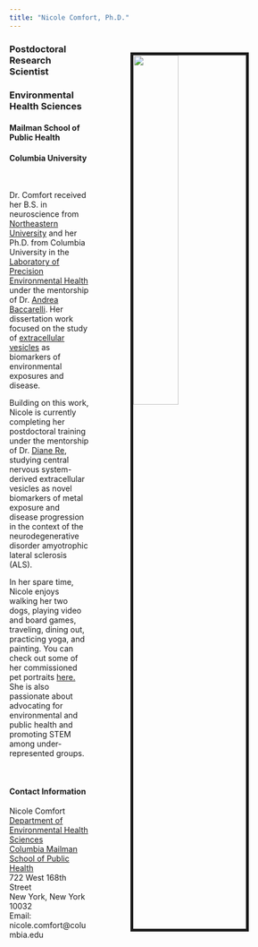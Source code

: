 ```yaml
---
title: "Nicole Comfort, Ph.D."
---
```


<link rel="stylesheet" href="styles.css" type="text/css">
<link rel="stylesheet" href="academicons-1.8.6/css/academicons.min.css"/>

<img src="images/NICOLE COMFORT_067C_F copy.jpg" style="width:40%; border:5px solid" ALIGN="right" HSPACE="75" VSPACE="25" />

### Postdoctoral Research Scientist
### Environmental Health Sciences
#### Mailman School of Public Health
#### Columbia University

<br> 

Dr. Comfort received her B.S. in neuroscience from [Northeastern University](https://cos.northeastern.edu/) and her Ph.D. from Columbia University in the [Laboratory of Precision Environmental Health](https://www.mailman.columbia.edu/research/laboratory-precision-environmental-health) under the mentorship of Dr. [Andrea Baccarelli](https://www.mailman.columbia.edu/people/our-faculty/ab4303). Her dissertation work focused on the study of [extracellular vesicles](https://www.nature.com/articles/nrm.2017.125) as biomarkers of environmental exposures and disease. 

Building on this work, Nicole is currently completing her postdoctoral training under the mentorship of Dr. [Diane Re](https://www.publichealth.columbia.edu/people/our-faculty/dr2240), studying central nervous system-derived extracellular vesicles as novel biomarkers of metal exposure and disease progression in the context of the neurodegenerative disorder amyotrophic lateral sclerosis (ALS). 

In her spare time, Nicole enjoys walking her two dogs, playing video and board games, traveling, dining out, practicing yoga, and painting. You can check out some of her commissioned pet portraits [here.](paintings.html) She is also passionate about advocating for environmental and public health and promoting STEM among under-represented groups. 

<br>

#### Contact Information

Nicole Comfort
<br>
[Department of Environmental Health Sciences](https://www.mailman.columbia.edu/become-student/departments/environmental-health-sciences-ehs)
<br>
[Columbia Mailman School of Public Health](https://www.mailman.columbia.edu/)
<br>
722 West 168th Street
<br>
New York, New York 10032
<br>
Email: nicole.comfort@columbia.edu

